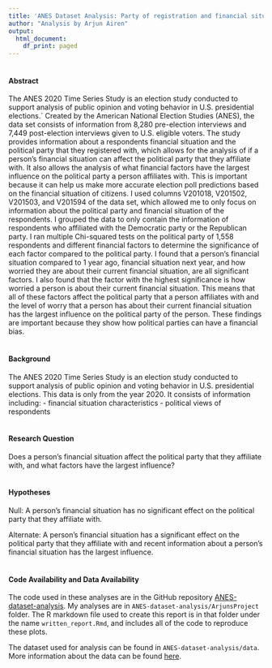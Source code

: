 ```yaml
---
title: 'ANES Dataset Analysis: Party of registration and financial situation'
author: "Analysis by Arjun Airen"
output:
  html_document:
    df_print: paged
---
```


#### <br> Abstract <br>
The ANES 2020 Time Series Study is an election study conducted to support analysis of public opinion and voting behavior in U.S. presidential elections.` Created by the American National Election Studies (ANES), the data set consists of information from 8,280 pre-election interviews and 7,449 post-election interviews given to U.S. eligible voters. The study provides information about a respondents financial situation and the political party that they registered with, which allows for the analysis of if a person's financial situation can affect the political party that they affiliate with. It also allows the analysis of what financial factors have the largest influence on the political party a person affiliates with. This is important because it can help us make more accurate election poll predictions based on the financial situation of citizens. I used columns V201018, V201502, V201503, and V201594 of the data set, which allowed me to only focus on information about the political party and financial situation of the respondents. I grouped the data to only contain the information of respondents who affiliated with the Democratic party or the Republican party. I ran multiple Chi-squared tests on the political party of 1,558 respondents and different financial factors to determine the significance of each factor compared to the political party. I found that a person's financial situation compared to 1 year ago, financial situation next year, and how worried they are about their current financial situation, are all significant factors. I also found that the factor with the highest significance is how worried a person is about their current financial situation. This means that all of these factors affect the political party that a person affiliates with and the level of worry that a person has about their current financial situation has the largest influence on the political party of the person. These findings are important because they show how political parties can have a financial bias.

#### <br> Background <br>
The ANES 2020 Time Series Study is an election study conducted to support analysis of public opinion and voting behavior in U.S. presidential elections. This data is only from the year 2020. It consists of information including:
- financial situation characteristics
- political views of respondents

#### <br> Research Question <br>
Does a person's financial situation affect the political party that they affiliate with, and what factors have the largest influence?

#### <br> Hypotheses <br>
Null: A person's financial situation has no significant effect on the political party that they affiliate with.

Alternate: A person's financial situation has a significant effect on the political party that they affiliate with and recent information about a person's financial situation has the largest influence.


#### <br> Code Availability and Data Availability <br>
The code used in these analyses are in the GitHub repository [ANES-dataset-analysis](https://github.com/the-codingschool/ANES-dataset-analysis). My analyses are in `ANES-dataset-analysis/ArjunsProject` folder. The R markdown file used to create this report is in that folder under the name `written_report.Rmd`, and includes all of the code to reproduce these plots.

The dataset used for analysis can be found in `ANES-dataset-analysis/data`. More information about the data can be found [here](https://electionstudies.org/data-center/2020-time-series-study/).


